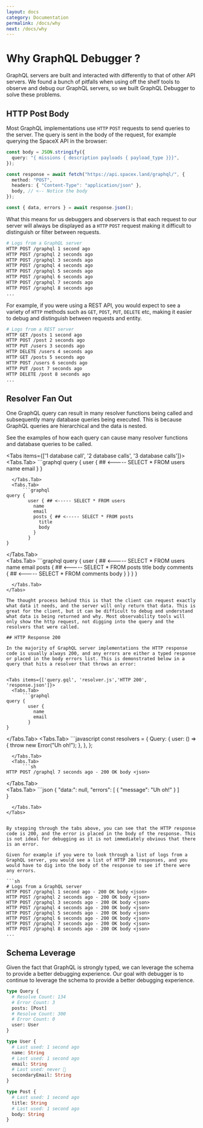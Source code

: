 ```yaml
---
layout: docs
category: Documentation
permalink: /docs/why
next: /docs/why
---
```


# Why GraphQL Debugger ?

GraphQL servers are built and interacted with differently to that of other API servers. We found a bunch of pitfalls when using off the shelf tools to observe and debug our GraphQL servers, so we built GraphQL Debugger to solve these problems.

## HTTP Post Body

Most GraphQL implementations use `HTTP` `POST` requests to send queries to the server. The query is sent in the body of the request, for example querying the SpaceX API in the browser: 

```ts
const body = JSON.stringify({
  query: "{ missions { description payloads { payload_type }}}",
});

const response = await fetch("https://api.spacex.land/graphql/", {
  method: "POST",
  headers: { "Content-Type": "application/json" },
  body, // <-- Notice the body
});

const { data, errors } = await response.json();
```

What this means for us debuggers and observers is that each request to our server will always be displayed as a `HTTP` `POST` request making it difficult to distinguish or filter between requests.

```sh
# Logs from a GraphQL server
HTTP POST /graphql 1 second ago
HTTP POST /graphql 2 seconds ago
HTTP POST /graphql 3 seconds ago
HTTP POST /graphql 4 seconds ago
HTTP POST /graphql 5 seconds ago
HTTP POST /graphql 6 seconds ago
HTTP POST /graphql 7 seconds ago
HTTP POST /graphql 8 seconds ago
...
```

For example, if you were using a REST API, you would expect to see a variety of `HTTP` methods such as `GET`, `POST`, `PUT`, `DELETE` etc, making it easier to debug and distinguish between requests and entity.

```sh
# Logs from a REST server
HTTP GET /posts 1 second ago
HTTP POST /post 2 seconds ago
HTTP PUT /users 3 seconds ago
HTTP DELETE /users 4 seconds ago
HTTP GET /posts 5 seconds ago
HTTP POST /users 6 seconds ago
HTTP PUT /post 7 seconds ago
HTTP DELETE /post 8 seconds ago
...
```

## Resolver Fan Out

One GraphQL query can result in many resolver functions being called and subsequently many database queries being executed. This is because GraphQL queries are hierarchical and the data is nested.


See the examples of how each query can cause many resolver functions and database queries to be called.

 
<Tabs items={['1 database call', '2 database calls', '3 database calls']}>
  <Tabs.Tab>
      ```graphql
query {
        user { ## <----- SELECT * FROM users
          name
          email
        }
}
```
  </Tabs.Tab>
  <Tabs.Tab>
      ```graphql
query {
        user { ## <----- SELECT * FROM users
          name
          email
          posts { ## <----- SELECT * FROM posts
            title
            body
          }
        }
}
```
  </Tabs.Tab>  
    <Tabs.Tab>
      ```graphql
query {
        user { ## <----- SELECT * FROM users
          name
          email
          posts { ## <----- SELECT * FROM posts
            title
            body
            comments { ## <----- SELECT * FROM comments
              body
            }
          }
        }
}
```
  </Tabs.Tab>
</Tabs>

The thought process behind this is that the client can request exactly what data it needs, and the server will only return that data. This is great for the client, but it can be difficult to debug and understand what data is being returned and why. Most observability tools will only show the http request, not digging into the query and the resolvers that were called.

## HTTP Response 200

In the majority of GraphQL server implementations the HTTP response code is usually always 200, and any errors are either a typed response or placed in the body errors list. This is demonstrated below in a query that hits a resolver that throws an error: 


<Tabs items={['query.gql', 'resolver.js','HTTP 200', 'response.json']}>
  <Tabs.Tab>
      ```graphql
query {
        user {
          name
          email
        }
}
```
  </Tabs.Tab>
  <Tabs.Tab>
      ```javascript
const resolvers = {
        Query: {
          user: () => {
            throw new Error("Uh oh!");
          },
        },
};
```
  </Tabs.Tab>  
  <Tabs.Tab>
      ```sh
HTTP POST /graphql 7 seconds ago - 200 OK body <json>
```
  </Tabs.Tab>  
    <Tabs.Tab>
      ```json
{
       "data:": null,
       "errors": [
         {
           "message": "Uh oh!"
         }
       ]    
}
```
  </Tabs.Tab>
</Tabs>


By stepping through the tabs above, you can see that the HTTP response code is 200, and the error is placed in the body of the response. This is not ideal for debugging as it is not immediately obvious that there is an error.

Given for example if you were to look through a list of logs from a GraphQL server, you would see a list of HTTP 200 responses, and you would have to dig into the body of the response to see if there were any errors. 

```sh
# Logs from a GraphQL server
HTTP POST /graphql 1 second ago - 200 OK body <json>
HTTP POST /graphql 2 seconds ago - 200 OK body <json>
HTTP POST /graphql 3 seconds ago - 200 OK body <json>
HTTP POST /graphql 4 seconds ago - 200 OK body <json>
HTTP POST /graphql 5 seconds ago - 200 OK body <json>
HTTP POST /graphql 6 seconds ago - 200 OK body <json>
HTTP POST /graphql 7 seconds ago - 200 OK body <json>
HTTP POST /graphql 8 seconds ago - 200 OK body <json>
...
```

## Schema Leverage

Given the fact that GraphQL is strongly typed, we can leverage the schema to provide a better debugging experience. Our goal with debugger is to continue to leverage the schema to provide a better debugging experience.

```graphql
type Query {
  # Resolve Count: 134
  # Error Count: 3
  posts: [Post]
  # Resolve Count: 300
  # Error Count: 0
  user: User
}

type User {
  # Last used: 1 second ago
  name: String
  # Last used: 1 second ago
  email: String
  # Last used: never 🔴
  secondaryEmail: String
}

type Post {
  # Last used: 1 second ago
  title: String
  # Last used: 1 second ago
  body: String
}
```
